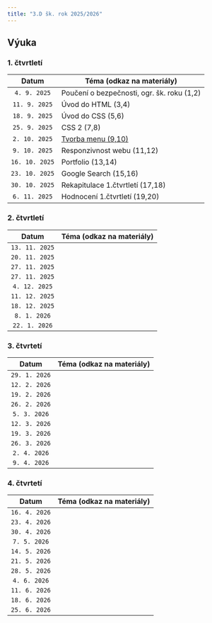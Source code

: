 ```yaml
---
title: "3.D šk. rok 2025/2026"
---
```


## Výuka

### 1. čtvrtletí

  Datum       | Téma (odkaz na materiály) 
:------------:|---------------------------
  `4. 9. 2025`|Poučení o bezpečnosti, ogr. šk. roku (1,2)
 `11. 9. 2025`|Úvod do HTML (3,4)
 `18. 9. 2025`|Úvod do CSS (5,6)
 `25. 9. 2025`|CSS 2 (7,8)
 `2. 10. 2025`|[Tvorba menu (9,10)](web_html/#menu)
 `9. 10. 2025`|Responzivnost webu (11,12)
`16. 10. 2025`|Portfolio (13,14)
`23. 10. 2025`|Google Search (15,16)
`30. 10. 2025`|Rekapitulace 1.čtvrtletí (17,18)
 `6. 11. 2025`|Hodnocení 1.čtvrtletí (19,20)

### 2. čtvrtletí

  Datum       | Téma (odkaz na materiály) 
:------------:|---------------------------
`13. 11. 2025`|
`20. 11. 2025`|
`27. 11. 2025`|
`27. 11. 2025`|
 `4. 12. 2025`|
`11. 12. 2025`|
`18. 12. 2025`|
  `8. 1. 2026`|
 `22. 1. 2026`|

### 3. čtvrtetí

  Datum       | Téma (odkaz na materiály) 
:------------:|---------------------------
`29. 1. 2026` |
`12. 2. 2026` |
`19. 2. 2026` |
`26. 2. 2026` |
 `5. 3. 2026` |
`12. 3. 2026` |
`19. 3. 2026` |
`26. 3. 2026` |
 `2. 4. 2026` |
 `9. 4. 2026` |

### 4. čtvrtetí

  Datum       | Téma (odkaz na materiály) 
:------------:|---------------------------
`16. 4. 2026` |
`23. 4. 2026` |
`30. 4. 2026` |
 `7. 5. 2026` |
`14. 5. 2026` |
`21. 5. 2026` |
`28. 5. 2026` |
 `4. 6. 2026` |
`11. 6. 2026` |
`18. 6. 2026` |
`25. 6. 2026` |

